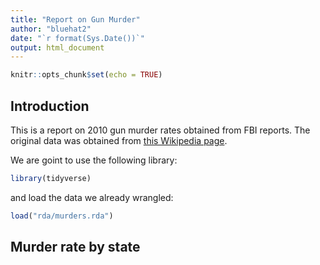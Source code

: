 ```yaml
---
title: "Report on Gun Murder"
author: "bluehat2"
date: "`r format(Sys.Date())`"
output: html_document
---
```


```r
knitr::opts_chunk$set(echo = TRUE)
```

## Introduction

This is a report on 2010 gun murder rates obtained from FBI reports. The original data was obtained from [this Wikipedia page](https://en.wikipedia.org/wiki/Murder_in_the_United_States_by_state).

We are goint to use the following library:

```r
library(tidyverse)
```

and load the data we already wrangled:
```r
load("rda/murders.rda")
```

## Murder rate by state

